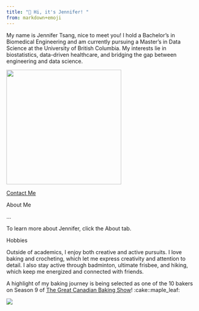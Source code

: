 ```yaml
---
title: "👋 Hi, it's Jennifer! "
from: markdown+emoji
---
```


My name is Jennifer Tsang, nice to meet you! I hold a Bachelor’s in Biomedical Engineering and am currently pursuing a Master’s in Data Science at the University of British Columbia. My interests lie in biostatistics, data-driven healthcare, and bridging the gap between engineering and data science.

![](img/profilephoto.png){fig-align="center" width=300}

[Contact Me](https://www.linkedin.com/in/jennifertsang8919/)

About Me

...

To learn more about Jennifer, click the About tab. 

Hobbies

Outside of academics, I enjoy both creative and active pursuits. I love baking and crocheting, which let me express creativity and attention to detail. I also stay active through badminton, ultimate frisbee, and hiking, which keep me energized and connected with friends.

A highlight of my baking journey is being selected as one of the 10 bakers on Season 9 of [The Great Canadian Baking Show](https://www.cbc.ca/television/the-great-canadian-baking-show/jennifer-tsang-gcbs-baker-bio-1.7624553)! :cake::maple_leaf:

![](img/250510_TGCBS_Jennifer_5074.jpg){fig-align="center"}